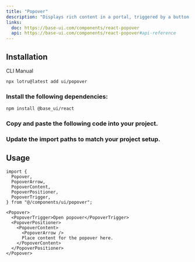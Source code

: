 ```yaml
---
title: "Popover"
description: "Displays rich content in a portal, triggered by a button."
links:
  doc: https://base-ui.com/components/react-popover
  api: https://base-ui.com/components/react-popover#api-reference
---
```


<ComponentPreview id="examples/popover-01" />

## Installation

<Tabs defaultValue="cli">

<TabsList>
  <TabsTrigger value="cli">CLI</TabsTrigger>
  <TabsTrigger value="manual">Manual</TabsTrigger>
  <TabsIndicator />
</TabsList>

<TabsContent value="cli">

```bash
npx lotru@latest add ui/popover
```

</TabsContent>

<TabsContent value="manual">

<Steps>

### Install the following dependencies:

```bash
npm install @base_ui/react
```

### Copy and paste the following code into your project.

<ComponentSource id="ui/popover" />

### Update the import paths to match your project setup.

</Steps>

</TabsContent>

</Tabs>

## Usage

```tsx
import {
  Popover,
  PopoverArrow,
  PopoverContent,
  PopoverPositioner,
  PopoverTrigger,
} from "@/components/ui/popover";
```

```tsx
<Popover>
  <PopoverTrigger>Open popover</PopoverTrigger>
  <PopoverPositioner>
    <PopoverContent>
      <PopoverArrow />
      Place content for the popover here.
    </PopoverContent>
  </PopoverPositioner>
</Popover>
```
